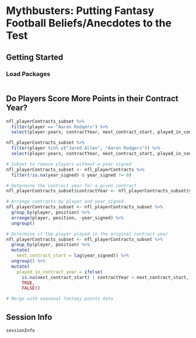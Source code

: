 # Mythbusters: Putting Fantasy Football Beliefs/Anecdotes to the Test {#sec-mythbusters}

## Getting Started {#sec-mythbustersGettingStarted}

### Load Packages {#sec-mythbustersLoadPackages}

```r

```

## Do Players Score More Points in their Contract Year? {#sec-contractYear}

```r
nfl_playerContracts_subset %>% 
  filter(player == "Aaron Rodgers") %>% 
  select(player:years, contractYear, next_contract_start, played_in_contract_year)

nfl_playerContracts_subset %>% 
  filter(player %in% c("Jared Allen", "Aaron Rodgers")) %>% 
  select(player:years, contractYear, next_contract_start, played_in_contract_year)

# Subset to remove players without a year signed
nfl_playerContracts_subset <- nfl_playerContracts %>% 
  filter(!is.na(year_signed) & year_signed != 0)

# Determine the contract year for a given contract
nfl_playerContracts_subset$contractYear <- nfl_playerContracts_subset$year_signed + nfl_playerContracts_subset$years - 1

# Arrange contracts by player and year_signed
nfl_playerContracts_subset <- nfl_playerContracts_subset %>%
  group_by(player, position) %>% 
  arrange(player, position, -year_signed) %>% 
  ungroup()

# Determine if the player played in the original contract year
nfl_playerContracts_subset <- nfl_playerContracts_subset %>%
  group_by(player, position) %>%
  mutate(
    next_contract_start = lag(year_signed)) %>%
  ungroup() %>%
  mutate(
    played_in_contract_year = ifelse(
      is.na(next_contract_start) | contractYear < next_contract_start,
      TRUE,
      FALSE))

# Merge with seasonal fantasy points data
```

::: {.content-visible when-format="html"}

## Session Info {#sec-mythbustersSessionInfo}

```r
sessionInfo
```

:::
